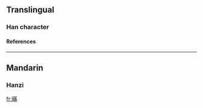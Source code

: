 ==Translingual==

===Han character===
{{Han char|rn=72|rad=日|as=11|sn=15|four=6402<sub>7</sub>|canj=日廿中月 (ATLB)}}

====References====
{{Han ref|kx=0499.140|dkj=14119|dj=0868.190|hdz=21532.140|uh=66AA|ud=26282|bh=E5C8|bd=58824}}

----
==Mandarin==
===Hanzi===
{{cmn-hanzi|pin=[[měn]] (men3)|wg=men<sup>3</sup>}}

[[fr:暪]]